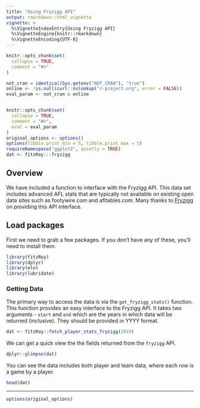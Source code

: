 ```yaml
---
title: "Using Fryzigg API"
output: rmarkdown::html_vignette
vignette: >
  %\VignetteIndexEntry{Using Fryzigg API}
  %\VignetteEngine{knitr::rmarkdown}
  %\VignetteEncoding{UTF-8}
---
```


```r
knitr::opts_chunk$set(
  collapse = TRUE,
  comment = "#>"
)
```

```r
not_cran = identical(Sys.getenv("NOT_CRAN"), "true")
online <- !is.null(curl::nslookup("r-project.org", error = FALSE))
eval_param <- not_cran & online


knitr::opts_chunk$set(
  collapse = TRUE,
  comment = "#>",
  eval = eval_param
)
original_options <- options()
options(tibble.print_min = 5, tibble.print_max = 5)
requireNamespace("ggplot2", quietly = TRUE)
dat <- fitzRoy:::fryzigg
```


## Overview
We have included a function to interface with the Fryzigg API. This data set includes advanced AFL stats that are typically not available on existing open data sites such as footywire.com and afltables.com. Many thanks to [Fryzigg](https://github.com/Fryzigg) on providing this API interface. 


## Load packages
First we need to grab a few packages. If you don't have any of these, you'll need to install them. 

```r
library(fitzRoy)
library(dplyr)
library(elo)
library(lubridate)
```

### Getting Data

The primary way to access the data is via the `get_fryzigg_stats()` function. This function provides an easy interface to the Fryzigg API. It takes two arguments - `start` and `end` which are the years in which data will be returned (inclusive). They should be provided in YYYY format. 

```r
dat <- fitzRoy::fetch_player_stats_fryzigg(2019)
```

We can get a quick view the the fields returned from the `fryzigg` API. 

```r
dplyr::glimpse(dat)
```

You can see the data includes both player and team data, where each row is a game by a player. 

```r
head(dat)
```
---
```r
options(original_options)
```
